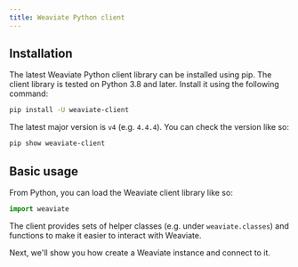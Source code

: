 ```yaml
---
title: Weaviate Python client
---
```


## <i class="fa-solid fa-code"></i> Installation

The latest Weaviate Python client library can be installed using pip. The client library is tested on Python 3.8 and later. Install it using the following command:

```bash
pip install -U weaviate-client
```

The latest major version is `v4` (e.g. `4.4.4`). You can check the version like so:

```bash
pip show weaviate-client
```

## <i class="fa-solid fa-code"></i> Basic usage

From Python, you can load the Weaviate client library like so:

```python
import weaviate
```

The client provides sets of helper classes (e.g. under `weaviate.classes`) and functions to make it easier to interact with Weaviate.

Next, we'll show you how create a Weaviate instance and connect to it.


<DocsFeedback/>
